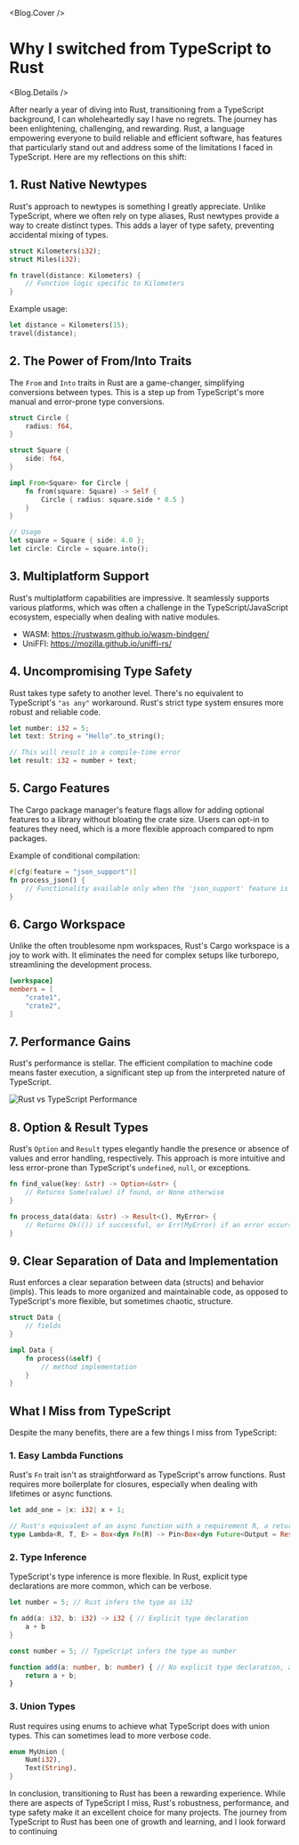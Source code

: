 
<Blog.Cover />

# Why I switched from TypeScript to Rust

<Blog.Details />

After nearly a year of diving into Rust, transitioning from a TypeScript background, I can wholeheartedly say I have no regrets. The journey has been enlightening, challenging, and rewarding. Rust, a language empowering everyone to build reliable and efficient software, has features that particularly stand out and address some of the limitations I faced in TypeScript. Here are my reflections on this shift:

## 1. Rust Native Newtypes

Rust's approach to newtypes is something I greatly appreciate. Unlike TypeScript, where we often rely on type aliases, Rust newtypes provide a way to create distinct types. This adds a layer of type safety, preventing accidental mixing of types.

```rust
struct Kilometers(i32);
struct Miles(i32);

fn travel(distance: Kilometers) {
    // Function logic specific to Kilometers
}
```

Example usage:

```rust
let distance = Kilometers(15);
travel(distance);
```

## 2. The Power of From/Into Traits

The `From` and `Into` traits in Rust are a game-changer, simplifying conversions between types. This is a step up from TypeScript's more manual and error-prone type conversions.

```rust
struct Circle {
    radius: f64,
}

struct Square {
    side: f64,
}

impl From<Square> for Circle {
    fn from(square: Square) -> Self {
        Circle { radius: square.side * 0.5 }
    }
}

// Usage
let square = Square { side: 4.0 };
let circle: Circle = square.into();
```

## 3. Multiplatform Support

Rust's multiplatform capabilities are impressive. It seamlessly supports various platforms, which was often a challenge in the TypeScript/JavaScript ecosystem, especially when dealing with native modules.

- WASM: https://rustwasm.github.io/wasm-bindgen/
- UniFFI: https://mozilla.github.io/uniffi-rs/

## 4. Uncompromising Type Safety

Rust takes type safety to another level. There's no equivalent to TypeScript's `"as any"` workaround. Rust's strict type system ensures more robust and reliable code.

```rust
let number: i32 = 5;
let text: String = "Hello".to_string();

// This will result in a compile-time error
let result: i32 = number + text;
```

## 5. Cargo Features

The Cargo package manager's feature flags allow for adding optional features to a library without bloating the crate size. Users can opt-in to features they need, which is a more flexible approach compared to npm packages.

Example of conditional compilation:

```rust
#[cfg(feature = "json_support")]
fn process_json() {
    // Functionality available only when the 'json_support' feature is enabled
}
```

## 6. Cargo Workspace

Unlike the often troublesome npm workspaces, Rust's Cargo workspace is a joy to work with. It eliminates the need for complex setups like turborepo, streamlining the development process.

```toml
[workspace]
members = [
    "crate1",
    "crate2",
]
```

## 7. Performance Gains

Rust's performance is stellar. The efficient compilation to machine code means faster execution, a significant step up from the interpreted nature of TypeScript.

![Rust vs TypeScript Performance](/blog/why-i-switched-from-typescript-to-rust/benchmark.webp)

## 8. Option & Result Types

Rust's `Option` and `Result` types elegantly handle the presence or absence of values and error handling, respectively. This approach is more intuitive and less error-prone than TypeScript's `undefined`, `null`, or exceptions.

```rust
fn find_value(key: &str) -> Option<&str> {
    // Returns Some(value) if found, or None otherwise
}

fn process_data(data: &str) -> Result<(), MyError> {
    // Returns Ok(()) if successful, or Err(MyError) if an error occurs
}
```

## 9. Clear Separation of Data and Implementation

Rust enforces a clear separation between data (structs) and behavior (impls). This leads to more organized and maintainable code, as opposed to TypeScript's more flexible, but sometimes chaotic, structure.

```rust
struct Data {
    // fields
}

impl Data {
    fn process(&self) {
        // method implementation
    }
}
```

## What I Miss from TypeScript

Despite the many benefits, there are a few things I miss from TypeScript:

### 1. **Easy Lambda Functions**

Rust's `Fn` trait isn't as straightforward as TypeScript's arrow functions. Rust requires more boilerplate for closures, especially when dealing with lifetimes or async functions.

```rust
let add_one = |x: i32| x + 1;

// Rust's equivalent of an async function with a requirement R, a return type T, and an error type E
type Lambda<R, T, E> = Box<dyn Fn(R) -> Pin<Box<dyn Future<Output = Result<T, E>> + Send + Sync>>>; 
```

### 2. **Type Inference**

TypeScript's type inference is more flexible. In Rust, explicit type declarations are more common, which can be verbose.

```rust
let number = 5; // Rust infers the type as i32

fn add(a: i32, b: i32) -> i32 { // Explicit type declaration
    a + b
}
```

```typescript
const number = 5; // TypeScript infers the type as number

function add(a: number, b: number) { // No explicit type declaration, add return type is of type number
    return a + b;
}
```

### 3. **Union Types**

Rust requires using enums to achieve what TypeScript does with union types. This can sometimes lead to more verbose code.

```rust
enum MyUnion {
    Num(i32),
    Text(String),
}
```

In conclusion, transitioning to Rust has been a rewarding experience. While there are aspects of TypeScript I miss, Rust's robustness, performance, and type safety make it an excellent choice for many projects. The journey from TypeScript to Rust has been one of growth and learning, and I look forward to continuing

<Comments />
